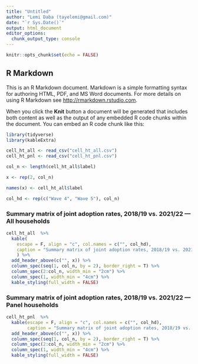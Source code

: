 ```yaml
---
title: "Untitled"
author: "Lemi Daba (tayelemi@gmail.com)"
date: "`r Sys.Date()`"
output: html_document
editor_options: 
  chunk_output_type: console
---
```


```r
knitr::opts_chunk$set(echo = FALSE)
```

## R Markdown

This is an R Markdown document. Markdown is a simple formatting syntax for authoring HTML, PDF, and MS Word documents. For more details on using R Markdown see <http://rmarkdown.rstudio.com>.

When you click the **Knit** button a document will be generated that includes both content as well as the output of any embedded R code chunks within the document. You can embed an R code chunk like this:

```r
library(tidyverse)
library(kableExtra)
```

```r
cell_ht_all <- read_csv("cell_ht_all.csv")
cell_ht_pnl <- read_csv("cell_ht_pnl.csv")
```

```r

col_n <- length(cell_ht_all$label)

x <- rep(2, col_n)

names(x) <- cell_ht_all$label

col_hd <- rep(c("Wave 4", "Wave 5"), col_n)

```

### Summary matrix of joint adoption rates, 2018/19 vs. 2021/22 --- All households
```r

cell_ht_all  %>% 
  kable(
    escape = F, align = "c", col.names = c("", col_hd),
    caption = "Summary matrix of joint adoption rates, 2018/19 vs. 2021/22 --- All households"
    ) %>%
  add_header_above(c("", x)) %>%
  column_spec(seq(1, col_n, by = 2), border_right = T) %>% 
  column_spec(2:col_n, width_min = "2cm") %>% 
  column_spec(1, width_min = "4cm") %>% 
  kable_styling(full_width = FALSE) 

```




### Summary matrix of joint adoption rates, 2018/19 vs. 2021/22 --- Panel households

```r

cell_ht_pnl  %>% 
  kable(escape = F, align = "c", col.names = c("", col_hd),
        caption = "Summary matrix of joint adoption rates, 2018/19 vs. 2021/22 --- Panel households") %>%
  add_header_above(c("", x)) %>%
  column_spec(seq(1, col_n, by = 2), border_right = T) %>% 
  column_spec(2:col_n, width_min = "2cm") %>% 
  column_spec(1, width_min = "4cm") %>% 
  kable_styling(full_width = FALSE) 

```






















